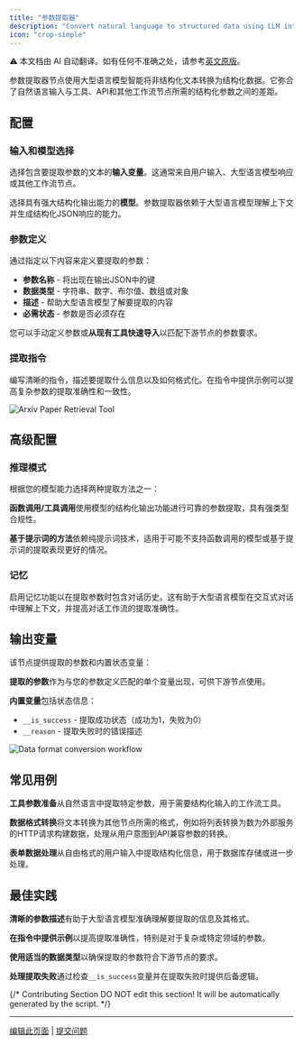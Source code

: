 ```yaml
---
title: "参数提取器"
description: "Convert natural language to structured data using LLM intelligence"
icon: "crop-simple"
---
```


<Note> ⚠️ 本文档由 AI 自动翻译。如有任何不准确之处，请参考[英文原版](/en/documentation/pages/nodes/parameter-extractor)。</Note>


参数提取器节点使用大型语言模型智能将非结构化文本转换为结构化数据。它弥合了自然语言输入与工具、API和其他工作流节点所需的结构化参数之间的差距。

## 配置

### 输入和模型选择

选择包含要提取参数的文本的**输入变量**。这通常来自用户输入、大型语言模型响应或其他工作流节点。

选择具有强大结构化输出能力的**模型**。参数提取器依赖于大型语言模型理解上下文并生成结构化JSON响应的能力。

### 参数定义

通过指定以下内容来定义要提取的参数：

- **参数名称** - 将出现在输出JSON中的键
- **数据类型** - 字符串、数字、布尔值、数组或对象
- **描述** - 帮助大型语言模型了解要提取的内容
- **必需状态** - 参数是否必须存在

您可以手动定义参数或**从现有工具快速导入**以匹配下游节点的参数要求。

### 提取指令

编写清晰的指令，描述要提取什么信息以及如何格式化。在指令中提供示例可以提高复杂参数的提取准确性和一致性。

<Frame caption="Arxiv论文检索的参数提取">
  <img src="https://assets-docs.dify.ai/dify-enterprise-mintlify/en/guides/workflow/node/a8bae4106a015c76ebb0a165f2409458.png" alt="Arxiv Paper Retrieval Tool" />
</Frame>

## 高级配置

### 推理模式

根据您的模型能力选择两种提取方法之一：

**函数调用/工具调用**使用模型的结构化输出功能进行可靠的参数提取，具有强类型合规性。

**基于提示词的方法**依赖纯提示词技术，适用于可能不支持函数调用的模型或基于提示词的提取表现更好的情况。

### 记忆

启用记忆功能以在提取参数时包含对话历史。这有助于大型语言模型在交互式对话中理解上下文，并提高对话工作流的提取准确性。

## 输出变量

该节点提供提取的参数和内置状态变量：

**提取的参数**作为与您的参数定义匹配的单个变量出现，可供下游节点使用。

**内置变量**包括状态信息：
- `__is_success` - 提取成功状态（成功为1，失败为0）
- `__reason` - 提取失败时的错误描述

<Frame caption="数据格式转换示例">
  <img src="https://assets-docs.dify.ai/dify-enterprise-mintlify/en/guides/workflow/node/71d8e48d842342668f92e6dd84fc03c1.png" alt="Data format conversion workflow" />
</Frame>

## 常见用例

**工具参数准备**从自然语言中提取特定参数，用于需要结构化输入的工作流工具。

**数据格式转换**将文本转换为其他节点所需的格式，例如将列表转换为数为外部服务的HTTP请求构建数据，处理从用户意图到API兼容参数的转换。

**表单数据处理**从自由格式的用户输入中提取结构化信息，用于数据库存储或进一步处理。

## 最佳实践

**清晰的参数描述**有助于大型语言模型准确理解要提取的信息及其格式。

**在指令中提供示例**以提高提取准确性，特别是对于复杂或特定领域的参数。

**使用适当的数据类型**以确保提取的参数符合下游节点的要求。

**处理提取失败**通过检查`__is_success`变量并在提取失败时提供后备逻辑。

{/*
Contributing Section
DO NOT edit this section!
It will be automatically generated by the script.
*/}

---

[编辑此页面](https://github.com/langgenius/dify-docs/edit/main/zh-hans/documentation/pages/nodes/parameter-extractor.mdx) | [提交问题](https://github.com/langgenius/dify-docs/issues/new?template=docs.yml)

